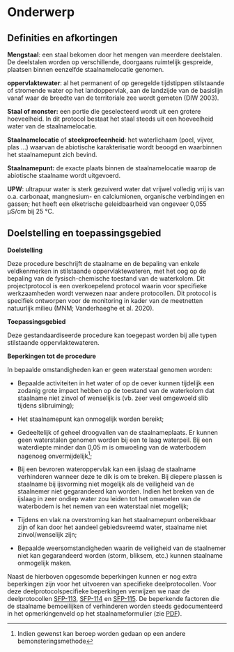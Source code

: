 # Onderwerp

## Definities en afkortingen

**Mengstaal**: een staal bekomen door het mengen van meerdere deelstalen.
De deelstalen worden op verschillende, doorgaans ruimtelijk gespreide, plaatsen binnen eenzelfde staalnamelocatie genomen.

**oppervlaktewater**: al het permanent of op geregelde tijdstippen stilstaande of stromende water op het landoppervlak, aan de landzijde van de basislijn vanaf waar de breedte van de territoriale zee wordt gemeten (DIW 2003).

**Staal of monster:** een portie die geselecteerd wordt uit een grotere hoeveelheid.
In dit protocol bestaat het staal steeds uit een hoeveelheid water van de staalnamelocatie.

**Staalnamelocatie** of **steekproefeenheid**: het waterlichaam (poel, vijver, plas ...) waarvan de abiotische karakterisatie wordt beoogd en waarbinnen het staalnamepunt zich bevind.

**Staalnamepunt:** de exacte plaats binnen de staalnamelocatie waarop de abiotische staalname wordt uitgevoerd.

**UPW**: ultrapuur water is sterk gezuiverd water dat vrijwel volledig vrij is van o.a.
carbonaat, mangnesium- en calciumionen, organische verbindingen en gassen; het heeft een elketrische geleidbaarheid van ongeveer 0,055 µS/cm bij 25 °C.

## Doelstelling en toepassingsgebied

**Doelstelling**

Deze procedure beschrijft de staalname en de bepaling van enkele veldkenmerken in stilstaande oppervlaktewateren, met het oog op de bepaling van de fysisch-chemische toestand van de waterkolom.
Dit projectprotocol is een overkoepelend protocol waarin voor specifieke werkzaamheden wordt verwezen naar andere protocollen.
Dit protocol is specifiek ontworpen voor de monitoring in kader van de meetnetten natuurlijk milieu (MNM; Vanderhaeghe et al. 2020).

**Toepassingsgebied**

Deze gestandaardiseerde procedure kan toegepast worden bij alle typen stilstaande oppervlaktewateren.

**Beperkingen tot de procedure**

In bepaalde omstandigheden kan er geen waterstaal genomen worden:

-   Bepaalde activiteiten in het water of op de oever kunnen tijdelijk een zodanig grote impact hebben op de toestand van de waterkolom dat staalname niet zinvol of wenselijk is (vb. zeer veel omgewoeld slib tijdens slibruiming);

-   Het staalnamepunt kan onmogelijk worden bereikt;

-   Gedeeltelijk of geheel droogvallen van de staalnameplaats.
    Er kunnen geen waterstalen genomen worden bij een te laag waterpeil.
    Bij een waterdiepte minder dan 0,05 m is omwoeling van de waterbodem nagenoeg onvermijdelijk[^02_onderwerp-1];

-   Bij een bevroren wateroppervlak kan een ijslaag de staalname verhinderen wanneer deze te dik is om te breken.
    Bij diepere plassen is staalname bij ijsvorming niet mogelijk als de veiligheid van de staalnemer niet gegarandeerd kan worden.
    Indien het breken van de ijslaag in zeer ondiep water zou leiden tot het omwoelen van de waterbodem is het nemen van een waterstaal niet mogelijk;

-   Tijdens en vlak na overstroming kan het staalnamepunt onbereikbaar zijn of kan door het aandeel gebiedsvreemd water, staalname niet zinvol/wenselijk zijn;

-   Bepaalde weersomstandigheden waarin de veiligheid van de staalnemer niet kan gegarandeerd worden (storm, bliksem, etc.) kunnen staalname onmogelijk maken.

[^02_onderwerp-1]: Indien gewenst kan beroep worden gedaan op een andere bemonsteringsmethode

Naast de hierboven opgesomde beperkingen kunnen er nog extra beperkingen zijn voor het uitvoeren van specifieke deelprotocollen.
Voor deze deelprotocolspecifieke beperkingen verwijzen we naar de deelprotocollen [SFP-113](https://protocols.inbo.be/2023.04/index.html), [SFP-114](https://protocols.inbo.be/2024.03/index.html) en [SFP-115](https://protocols.inbo.be/2024.04/index.html).
De beperkende factoren die de staalname bemoeilijken of verhinderen worden steeds gedocumenteerd in het opmerkingenveld op het staalnameformulier (zie [PDF](./media/Veldformulier_water.pdf)).
